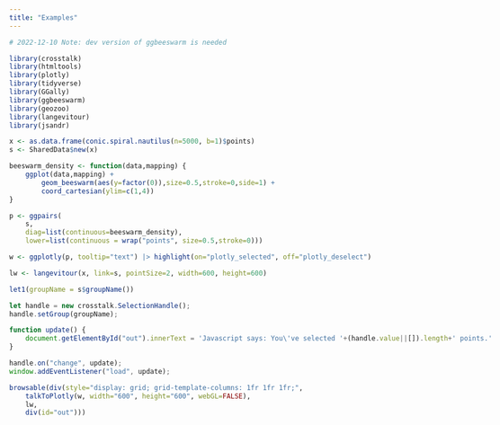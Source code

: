 ```yaml
---
title: "Examples"
---
```


<style>
body {
    max-width: 100%;
}

#main, .container { 
    width: 1400px;
    max-width: 1400px; 
}
</style>

```r
# 2022-12-10 Note: dev version of ggbeeswarm is needed

library(crosstalk)
library(htmltools)
library(plotly)
library(tidyverse)
library(GGally)
library(ggbeeswarm)
library(geozoo)
library(langevitour)
library(jsandr)

x <- as.data.frame(conic.spiral.nautilus(n=5000, b=1)$points)
s <- SharedData$new(x)

beeswarm_density <- function(data,mapping) {
    ggplot(data,mapping) + 
        geom_beeswarm(aes(y=factor(0)),size=0.5,stroke=0,side=1) +
        coord_cartesian(ylim=c(1,4))
}

p <- ggpairs(
    s,
    diag=list(continuous=beeswarm_density),
    lower=list(continuous = wrap("points", size=0.5,stroke=0)))

w <- ggplotly(p, tooltip="text") |> highlight(on="plotly_selected", off="plotly_deselect")

lw <- langevitour(x, link=s, pointSize=2, width=600, height=600)

let1(groupName = s$groupName())
```

```js
let handle = new crosstalk.SelectionHandle();
handle.setGroup(groupName);

function update() {
    document.getElementById("out").innerText = 'Javascript says: You\'ve selected '+(handle.value||[]).length+' points.';
}

handle.on("change", update);
window.addEventListener("load", update);
```

```r
browsable(div(style="display: grid; grid-template-columns: 1fr 1fr 1fr;",
    talkToPlotly(w, width="600", height="600", webGL=FALSE),
    lw, 
    div(id="out")))
```



